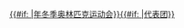 <includeonly>[[{{{1}}}年冬季奥林匹克运动会{{{2}}}代表团|{{#if: {{{3|}}}|{{{1}}}年冬季奥林匹克运动会}}{{{2}}}{{#if: {{{3|}}}|{{{2}}}代表团}}]]</includeonly><noinclude>
{{Documentation}}
</noinclude>